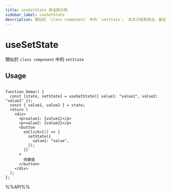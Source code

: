 ```yaml
---
title: useSetState 用法與示例
sidebar_label: useSetState
description: 類似於 `class component` 中的 `setState`。 本文介紹其用法、最佳實踐與代碼示例。適用於 React 開發中需要處理副作用的場景。
---
```

# useSetState

類似於 `class component` 中的 `setState`

## Usage

```tsx live

function Demo() {
  const [state, setState] = useSetState({ value1: "value1", value2: "value2" });
  const { value1, value2 } = state;
  return (
    <div>
      <p>value1: {value1}</p>
      <p>value2: {value2}</p>
      <button
        onClick={() => {
          setState({
            value1: "value",
          });
        }}
      >
        改變值
      </button>
    </div>
  );
};

```

%%API%%